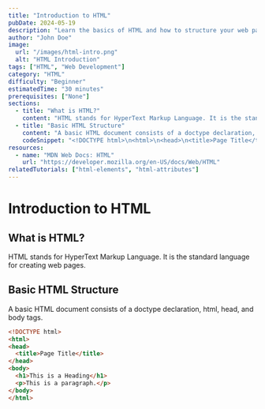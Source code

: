 ```yaml
---
title: "Introduction to HTML"
pubDate: 2024-05-19
description: "Learn the basics of HTML and how to structure your web pages."
author: "John Doe"
image: 
  url: "/images/html-intro.png"
  alt: "HTML Introduction"
tags: ["HTML", "Web Development"]
category: "HTML"
difficulty: "Beginner"
estimatedTime: "30 minutes"
prerequisites: ["None"]
sections:
  - title: "What is HTML?"
    content: "HTML stands for HyperText Markup Language. It is the standard language for creating web pages."
  - title: "Basic HTML Structure"
    content: "A basic HTML document consists of a doctype declaration, html, head, and body tags."
    codeSnippet: "<!DOCTYPE html>\n<html>\n<head>\n<title>Page Title</title>\n</head>\n<body>\n<h1>This is a Heading</h1>\n<p>This is a paragraph.</p>\n</body>\n</html>"
resources:
  - name: "MDN Web Docs: HTML"
    url: "https://developer.mozilla.org/en-US/docs/Web/HTML"
relatedTutorials: ["html-elements", "html-attributes"]
---
```


# Introduction to HTML

## What is HTML?
HTML stands for HyperText Markup Language. It is the standard language for creating web pages.

## Basic HTML Structure
A basic HTML document consists of a doctype declaration, html, head, and body tags.

```html
<!DOCTYPE html>
<html>
<head>
  <title>Page Title</title>
</head>
<body>
  <h1>This is a Heading</h1>
  <p>This is a paragraph.</p>
</body>
</html>

